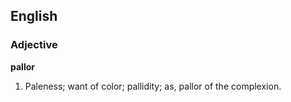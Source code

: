 ==English==

===Adjective===

'''pallor'''

#Paleness; want of color; pallidity; as, pallor of the complexion.